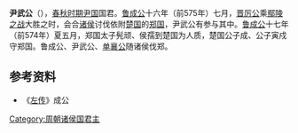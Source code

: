'''尹武公'''（{{bd|？||？|catIdx=J}}），[[春秋时期|春秋时期]][[尹国|尹国]]国君。[[鲁成公|鲁成公]]十六年（前575年）七月，[[晋厉公|晋厉公]]乘[[鄢陵之战|鄢陵之战]]大胜之时，会合[[诸侯|诸侯]]讨伐依附[[楚国|楚国]]的[[郑国|郑国]]，尹武公有参与其中。[[鲁成公|鲁成公]]十七年（前574年）夏五月，郑国太子髡顽、侯孺到楚国为人质，楚国公子成、公子寅戍守郑国。鲁成公、尹武公、[[单襄公|单襄公]]随诸侯伐郑。

{{start box}}
{{s-before|[[尹吉甫|尹吉甫]]}}
{{s-title|[[尹国|尹国]]国君|—}}
{{s-after|[[尹言多|尹言多]]}}
{{end box}}

==参考资料==
*《[[左传|左传]]》成公

[[Category:周朝诸侯国君主|Category:周朝诸侯国君主]]